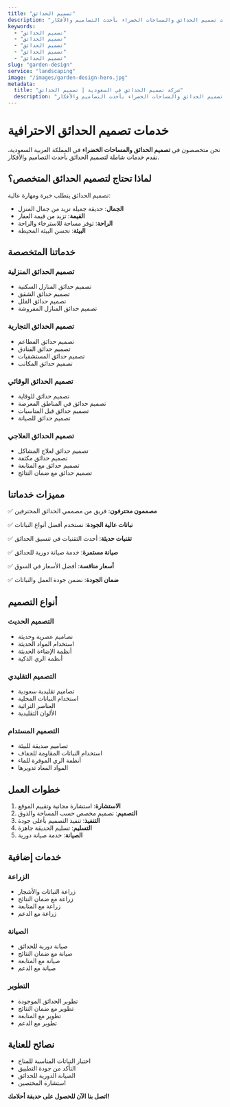 ```yaml
---
title: "تصميم الحدائق"
description: "خدمات تصميم الحدائق والمساحات الخضراء بأحدث التصاميم والأفكار"
keywords:
  - "تصميم الحدائق"
  - "تصميم الحدائق"
  - "تصميم الحدائق"
  - "تصميم الحدائق"
  - "تصميم الحدائق"
slug: "garden-design"
service: "landscaping"
image: "/images/garden-design-hero.jpg"
metadata:
  title: "شركة تصميم الحدائق في السعودية | تصميم الحدائق"
  description: "أفضل شركة تصميم حدائق في السعودية. تصميم الحدائق والمساحات الخضراء بأحدث التصاميم والأفكار."
---
```


# خدمات تصميم الحدائق الاحترافية

نحن متخصصون في **تصميم الحدائق والمساحات الخضراء** في المملكة العربية السعودية، نقدم خدمات شاملة لتصميم الحدائق بأحدث التصاميم والأفكار.

## لماذا تحتاج لتصميم الحدائق المتخصص؟

تصميم الحدائق يتطلب خبرة ومهارة عالية:

- **الجمال**: حديقة جميلة تزيد من جمال المنزل
- **القيمة**: تزيد من قيمة العقار
- **الراحة**: توفر مساحة للاسترخاء والراحة
- **البيئة**: تحسن البيئة المحيطة

## خدماتنا المتخصصة

### تصميم الحدائق المنزلية
- تصميم حدائق المنازل السكنية
- تصميم حدائق الشقق
- تصميم حدائق الفلل
- تصميم حدائق المنازل المفروشة

### تصميم الحدائق التجارية
- تصميم حدائق المطاعم
- تصميم حدائق الفنادق
- تصميم حدائق المستشفيات
- تصميم حدائق المكاتب

### تصميم الحدائق الوقائي
- تصميم حدائق للوقاية
- تصميم حدائق في المناطق المعرضة
- تصميم حدائق قبل المناسبات
- تصميم حدائق للصيانة

### تصميم الحدائق العلاجي
- تصميم حدائق لعلاج المشاكل
- تصميم حدائق مكثفة
- تصميم حدائق مع المتابعة
- تصميم حدائق مع ضمان النتائج

## مميزات خدماتنا

✅ **مصممون محترفون**: فريق من مصممي الحدائق المحترفين

✅ **نباتات عالية الجودة**: نستخدم أفضل أنواع النباتات

✅ **تقنيات حديثة**: أحدث التقنيات في تنسيق الحدائق

✅ **صيانة مستمرة**: خدمة صيانة دورية للحدائق

✅ **أسعار منافسة**: أفضل الأسعار في السوق

✅ **ضمان الجودة**: نضمن جودة العمل والنباتات

## أنواع التصميم

### التصميم الحديث
- تصاميم عصرية وحديثة
- استخدام المواد الحديثة
- أنظمة الإضاءة الحديثة
- أنظمة الري الذكية

### التصميم التقليدي
- تصاميم تقليدية سعودية
- استخدام النباتات المحلية
- العناصر التراثية
- الألوان التقليدية

### التصميم المستدام
- تصاميم صديقة للبيئة
- استخدام النباتات المقاومة للجفاف
- أنظمة الري الموفرة للماء
- المواد المعاد تدويرها

## خطوات العمل

1. **الاستشارة**: استشارة مجانية وتقييم الموقع
2. **التصميم**: تصميم مخصص حسب المساحة والذوق
3. **التنفيذ**: تنفيذ التصميم بأعلى جودة
4. **التسليم**: تسليم الحديقة جاهزة
5. **الصيانة**: خدمة صيانة دورية

## خدمات إضافية

### الزراعة
- زراعة النباتات والأشجار
- زراعة مع ضمان النتائج
- زراعة مع المتابعة
- زراعة مع الدعم

### الصيانة
- صيانة دورية للحدائق
- صيانة مع ضمان النتائج
- صيانة مع المتابعة
- صيانة مع الدعم

### التطوير
- تطوير الحدائق الموجودة
- تطوير مع ضمان النتائج
- تطوير مع المتابعة
- تطوير مع الدعم

## نصائح للعناية

- اختيار النباتات المناسبة للمناخ
- التأكد من جودة التطبيق
- الصيانة الدورية للحدائق
- استشارة المختصين

**اتصل بنا الآن للحصول على حديقة أحلامك!**
